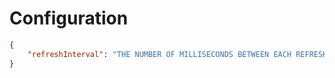 # Configuration

```json
{
    "refreshInterval": "THE NUMBER OF MILLISECONDS BETWEEN EACH REFRESH"
}
```